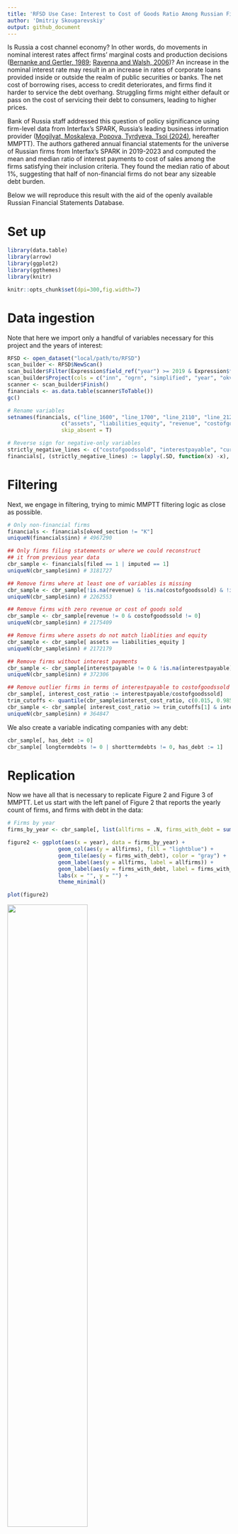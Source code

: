 ```yaml
---
title: 'RFSD Use Case: Interest to Cost of Goods Ratio Among Russian Firms'
author: 'Dmitriy Skougarevskiy'
output: github_document
---
```


Is Russia a cost channel economy? In other words, do movements in nominal interest rates affect firms’ marginal costs and production decisions ([Bernanke and Gertler, 1989](https://www.jstor.org/stable/1804770); [Ravenna and Walsh, 2006](https://doi.org/10.1016/j.jmoneco.2005.01.004))? An increase in the nominal interest rate may result in an increase in rates of corporate loans provided inside or outside the realm of public securities or banks. The net cost of borrowing rises, access to credit deteriorates, and firms find it harder to service the debt overhang. Struggling firms might either default or pass on the cost of servicing their debt to consumers, leading to higher prices.

Bank of Russia staff addressed this question of policy significance using firm-level data from Interfax's SPARK, Russia’s leading business information provider ([Mogilyat, Moskaleva, Popova, Tyrdyeva, Tsoi (2024)](https://www.cbr.ru/content/document/file/169979/analytic_note_20241114_ddkp.pdf), hereafter MMPTT). The authors gathered annual financial statements for the universe of Russian firms from Interfax's SPARK in 2019-2023 and computed the mean and median ratio of interest payments to cost of sales among the firms satisfying their inclusion criteria. They found the median ratio of about 1%, suggesting that half of non-financial firms do not bear any sizeable debt burden.

Below we will reproduce this result with the aid of the openly available Russian Financial Statements Database.

# Set up

```r
library(data.table)
library(arrow)
library(ggplot2)
library(ggthemes)
library(knitr)

knitr::opts_chunk$set(dpi=300,fig.width=7)
```

# Data ingestion

Note that here we import only a handful of variables necessary for this project and the years of interest:

```r
RFSD <- open_dataset("local/path/to/RFSD")
scan_builder <- RFSD$NewScan()
scan_builder$Filter(Expression$field_ref("year") >= 2019 & Expression$field_ref("year") <= 2023)
scan_builder$Project(cols = c("inn", "ogrn", "simplified", "year", "okved_section", "filed", "imputed", "line_1600", "line_1700", "line_2110", "line_2120", "line_2200", "line_2300", "line_2400", "line_2330", "line_1410", "line_1510", "line_4123", "line_4224"))
scanner <- scan_builder$Finish()
financials <- as.data.table(scanner$ToTable())
gc()

# Rename variables
setnames(financials, c("line_1600", "line_1700", "line_2110", "line_2120", "line_2200", "line_2300", "line_2400", "line_2330", "line_1410", "line_1510", "line_4123", "line_4224"),
				 c("assets", "liabilities_equity", "revenue", "costofgoodssold", "salesprofit", "grossprofit", "netprofit", "interestpayable", "longtermdebts", "shorttermdebts", "currentinterestpayments", "investmentinterestpayments"),
				 skip_absent = T)

# Reverse sign for negative-only variables 
strictly_negative_lines <- c("costofgoodssold", "interestpayable", "currentinterestpayments", "investmentinterestpayments")
financials[, (strictly_negative_lines) := lapply(.SD, function(x) -x), .SDcols = strictly_negative_lines]

```

# Filtering

Next, we engage in filtering, trying to mimic MMPTT filtering logic as close as possible.

```r
# Only non-financial firms
financials <- financials[okved_section != "K"]
uniqueN(financials$inn) # 4967290

## Only firms filing statements or where we could reconstruct
## it from previous year data
cbr_sample <- financials[filed == 1 | imputed == 1]
uniqueN(cbr_sample$inn) # 3181727

## Remove firms where at least one of variables is missing
cbr_sample <- cbr_sample[!is.na(revenue) & !is.na(costofgoodssold) & !is.na(salesprofit) & !is.na(grossprofit) ]
uniqueN(cbr_sample$inn) # 2262553

## Remove firms with zero revenue or cost of goods sold
cbr_sample <- cbr_sample[revenue != 0 & costofgoodssold != 0]
uniqueN(cbr_sample$inn) # 2175409

## Remove firms where assets do not match liablities and equity
cbr_sample <- cbr_sample[ assets == liabilities_equity ]
uniqueN(cbr_sample$inn) # 2172179

## Remove firms without interest payments
cbr_sample <- cbr_sample[interestpayable != 0 & !is.na(interestpayable)]
uniqueN(cbr_sample$inn) # 372306

## Remove outlier firms in terms of interestpayable to costofgoodssold ratio
cbr_sample[, interest_cost_ratio := interestpayable/costofgoodssold]
trim_cutoffs <- quantile(cbr_sample$interest_cost_ratio, c(0.015, 0.985))
cbr_sample <- cbr_sample[ interest_cost_ratio >= trim_cutoffs[1] & interest_cost_ratio <= trim_cutoffs[2]]
uniqueN(cbr_sample$inn) # 364847

```

We also create a variable indicating companies with any debt:

```r
cbr_sample[, has_debt := 0]
cbr_sample[ longtermdebts != 0 | shorttermdebts != 0, has_debt := 1]
```

# Replication

Now we have all that is necessary to replicate Figure 2 and Figure 3 of MMPTT. Let us start with the left panel of Figure 2 that reports the yearly count of firms, and firms with debt in the data:

```r
# Firms by year
firms_by_year <- cbr_sample[, list(allfirms = .N, firms_with_debt = sum(has_debt)), by = c("year")][order(year)]

figure2 <- ggplot(aes(x = year), data = firms_by_year) +
				geom_col(aes(y = allfirms), fill = "lightblue") +
				geom_tile(aes(y = firms_with_debt), color = "gray") +
				geom_label(aes(y = allfirms, label = allfirms)) +
				geom_label(aes(y = firms_with_debt, label = firms_with_debt)) +
				labs(x = "", y = "") +
				theme_minimal()

plot(figure2)
```
<img src="../figures/mogilyat_figure2.png" width="60%"/>

Despite our efforts to replicate the target study filtering procedures, the RFSD has slightly more firms than SPARK each year. This may be due to data completeness issues with SPARK, differences in the outlier filtering procedure of MMPTT, or differences in the definition of financial firms between SPARK and the RFSD.

Next, we turn to a replication of Figure 3, which shows the mean and median ratios of interest payments to cost of sales over the years for all firms and for firms with debt:

```r
# Mean and median interest cost ratios
# Note that the mean is weighted by cost of goods sold
# in MMPTT
## All firms
interest_cost_ratio_by_year_all_firms <- cbr_sample[, list(meanratio = weighted.mean(interest_cost_ratio, w = costofgoodssold), medianratio = median(interest_cost_ratio)), by = c("year")]
interest_cost_ratio_by_year_all_firms[, sample := "All firms"]

## Firms with debt
interest_cost_ratio_by_year_firms_with_debt <- cbr_sample[has_debt == 1, list(meanratio = weighted.mean(interest_cost_ratio, w = costofgoodssold), medianratio = median(interest_cost_ratio)), by = c("year")]
interest_cost_ratio_by_year_firms_with_debt[, sample := "Firms with debt"]

interest_cost_ratio_by_year <- rbind(interest_cost_ratio_by_year_all_firms, interest_cost_ratio_by_year_firms_with_debt, fill = T)
interest_cost_ratio_by_year <- melt(interest_cost_ratio_by_year, id.vars = c("year", "sample"), variable.name = "statistic")

# Round and to percentages
interest_cost_ratio_by_year[, value := round(100*value, 1)]

figure3 <- ggplot(aes(x = year, y = value, group = statistic, fill = statistic, label = value), data = interest_cost_ratio_by_year) +
				geom_col(aes(y = value), data = interest_cost_ratio_by_year) +
				facet_wrap(.~sample, ncol = 2) +
				geom_label() +
				scale_fill_manual(labels = c("Mean", "Median"), values = c("lightblue", "gray")) +
				labs(x = "", y = "", fill = "") +
				theme_minimal() + theme(legend.position = "bottom")

plot(figure3)
```
<img src="../figures/mogilyat_figure3.png" width="60%"/>

The medians are identical, while the means are slightly different. We explain this discrepancy by differences in the outlier filtering procedures between the target study and our replication which we cannot account for here as they are undocumented.

We conclude our replication by suggesting an alternative source of data for the ratio. Larger companies report their current and investment interest payments in their cash flow statements. We will use this information to test whether the resulting ratios are close to the originally defined ones.

```r
cbr_sample[, interestpayments := currentinterestpayments ]
cbr_sample[!is.na(investmentinterestpayments) & !is.na(currentinterestpayments), interestpayments := currentinterestpayments + investmentinterestpayments]

cbr_sample[, interestpayments_cost_ratio := interestpayments/costofgoodssold ]

# Mean and median interest payment to cost ratios
## All firms
interestpayments_cost_ratio_by_year_all_firms <- cbr_sample[!is.na(interestpayments_cost_ratio), list(meanratio = weighted.mean(interestpayments_cost_ratio, w = costofgoodssold), medianratio = median(interestpayments_cost_ratio)), by = c("year")]
interestpayments_cost_ratio_by_year_all_firms[, sample := "All firms"]

## Firms with debt
interestpayments_cost_ratio_by_year_firms_with_debt <- cbr_sample[has_debt == 1 & !is.na(interestpayments_cost_ratio), list(meanratio = weighted.mean(interestpayments_cost_ratio, w = costofgoodssold), medianratio = median(interestpayments_cost_ratio)), by = c("year")]
interestpayments_cost_ratio_by_year_firms_with_debt[, sample := "Firms with debt"]

interestpayments_cost_ratio_by_year <- rbind(interestpayments_cost_ratio_by_year_all_firms, interestpayments_cost_ratio_by_year_firms_with_debt, fill = T)
interestpayments_cost_ratio_by_year <- melt(interestpayments_cost_ratio_by_year, id.vars = c("year", "sample"), variable.name = "statistic")

# Round and to 100
interestpayments_cost_ratio_by_year[, value := round(100*value, 1)]

figure3_alt <- ggplot(aes(x = year, y = value, group = statistic, fill = statistic, label = value), data = interestpayments_cost_ratio_by_year) +
				geom_col(aes(y = value), data = interestpayments_cost_ratio_by_year) +
				facet_wrap(.~sample, ncol = 2) +
				geom_label() +
				scale_fill_manual(labels = c("Mean", "Median"), values = c("lightblue", "gray")) +
				labs(x = "", y = "", fill = "") +
				theme_minimal() + theme(legend.position = "bottom")
plot(figure3_alt)
```

Here we observe an even higher interest/cost ratio, possibly indicating a greater role for the cost channel in the Russian economy.
